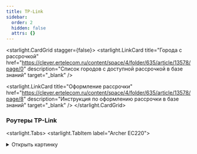 ```yaml
---
title: TP-Link
sidebar:
  order: 2
  hidden: false
  attrs: {}
---
```

<starlight.CardGrid stagger={false}>
  <starlight.LinkCard title="Города с рассрочкой" href="https://clever.ertelecom.ru/content/space/4/folder/635/article/13578/page/0" description="Список городов с доступной рассрочкой в базе знаний" target="_blank" />

  <starlight.LinkCard title="Оформление рассрочки" href="https://clever.ertelecom.ru/content/space/4/folder/635/article/13578/page/8" description="Инструкция по оформлению рассрочки в базе знаний" target="_blank" />
</starlight.CardGrid>

### Роутеры TP-Link

<starlight.Tabs>
  <starlight.TabItem label="Archer EC220">
    <details>
      <summary>
        Открыть картинку
      </summary>

      <astroassets.Image alt="TP-Link Archer EC220" width="600" height="100" loading="lazy" decoding="async" />

      <a href="/images/routers/tp-link/EC220.jpg" target="_self" download="EC220.jpg">
        Скачать картинку
      </a>
    </details>

    ```txt
    Модель: TP-Link Archer EC220
    - Скорость по кабелю: до 1000 Мбит/с
    - Скорость по Wi-Fi: до 300 Мбит/с
    - Площадь покрытия: до 70 м2
    - Одновременно устройств в сети: до 10
    - Технологии: EasyMesh, MU-MIMO, Beamforming
    - Гарантия: 3 года
    - Отверстия для настенного крепления
    - Подходит для любого провайдера

    Стоимость:
    - В собственность - 6 000 ₽
    ```

    Рассрочка от банка:

    ```txt
    - 2 090 ₽/мес. на 3 месяца (общая стоимость - 6 271 ₽)
    - 1080 ₽/мес. на 6 месяцев (общая стоимость - 6 479 ₽)
    - 576 ₽/мес. на 12 месяцев (общая стоимость - 6 910 ₽)
    - 326 ₽/мес. на 24 месяцев (общая стоимость - 7 823 ₽)
    - 245 ₽/мес. на 36 месяцев (общая стоимость - 8 807 ₽)
    ```

    <starlight.CardGrid stagger={false}>
      <starlight.LinkCard title="База знаний" href="https://clever.ertelecom.ru/content/space/4/article/1495" description="TP-Link Archer EC220 в базе знаний" target="_blank" />

      <starlight.LinkCard title="Сайт производителя" href="https://www.tp-link.com/ru/service-provider/wifi-router/ec220-g5" description="TP-Link Archer EC220 на сайте производителя" target="_blank" />
    </starlight.CardGrid>
  </starlight.TabItem>

  <starlight.TabItem label="Archer EX220">
    <details>
      <summary>
        Открыть картинку
      </summary>

      <astroassets.Image alt="TP-Link Archer EX220" width="600" height="100" loading="lazy" decoding="async" />

      <a href="/images/routers/tp-link/EX220.jpg" target="_self" download="EX220.jpg">
        Скачать картинку
      </a>
    </details>

    ```txt
    Модель: TP-Link Archer EX220
    - Скорость по кабелю: до 1000 Мбит/с
    - Скорость по Wi-Fi: до 800 Мбит/с
    - Площадь покрытия: до 80 м2
    - Одновременно устройств в сети: до 20
    - Технологии: Мульти-SSID, EasyMesh, DL/UL OFDMA, MU-MIMO, Beamforming, Airtime Fairness
    - Гарантия: 4 года
    - Отверстия для настенного крепления
    - Подходит для любого провайдера

    Стоимость:
    - В собственность - 9 500 ₽
    ```

    Рассрочка от банка:

    ```txt
    - 3 310 ₽/мес. на 3 месяца (общая стоимость - 9 929 ₽)
    - 1 710 ₽/мес. на 6 месяцев (общая стоимость - 10 259 ₽)
    - 912 ₽/мес. на 12 месяцев (общая стоимость - 10 940 ₽)
    - 516 ₽/мес. на 24 месяцев (общая стоимость - 12 387 ₽)
    - 387 ₽/мес. на 36 месяцев (общая стоимость - 13944 ₽)

    ```

    <starlight.CardGrid stagger={false}>
      <starlight.LinkCard title="База знаний" href="https://clever.ertelecom.ru/content/space/4/article/6969" description="TP-Link Archer EX220 в базе знаний" target="_blank" />

      <starlight.LinkCard title="Сайт производителя" href="https://www.tp-link.com/ru/service-provider/wifi-router/ex220" description="TP-Link Archer EX220 на сайте производителя" target="_blank" />
    </starlight.CardGrid>
  </starlight.TabItem>

  <starlight.TabItem label="Archer EX511">
    ```txt
    Модель: TP-Link Archer EX511
    - Скорость по кабелю: до 1000 Мбит/с
    - Скорость по Wi-Fi: до 1000 Мбит/с
    - Площадь покрытия: до 80 м2
    - Одновременно устройств в сети: до 50
    - Технологии: Мульти-SSID, EasyMesh, OFDMA, MU-MIMO, Beamforming, Airtime Fairness и родительский контроль
    - Гарантия: 4 года
    - Отверстия для настенного крепления
    - Подходит для любого провайдера

    Стоимость:
    - В собственность - 10 990 ₽
    ```

    Рассрочка от банка:

    ```txt
    - 3 829 ₽/мес. на 3 месяца (общая стоимость - 11 486 ₽)
    - 1 978 ₽/мес. на 6 месяцев (общая стоимость - 11 868 ₽)
    - 1 055 ₽/мес. на 12 месяцев (общая стоимость - 12 656 ₽)
    - 597 ₽/мес. на 24 месяцев (общая стоимость - 14 330 ₽)
    - 448 ₽/мес. на 36 месяцев (общая стоимость - 16 131 ₽)
    ```

    <starlight.CardGrid stagger={false}>
      <starlight.LinkCard title="База знаний" href="https://clever.ertelecom.ru/content/space/4/article/6970" description="TP-Link Archer EX511 в базе знаний" target="_blank" />

      <starlight.LinkCard title="Сайт производителя" href="https://www.tp-link.com/ru/service-provider/wifi-router/ex511" description="TP-Link Archer EX511 на сайте производителя" target="_blank" />
    </starlight.CardGrid>
  </starlight.TabItem>

  <starlight.TabItem label="Archer AX55">
    ```txt
    Модель: TP-Link Archer AX55
    - Скорость по кабелю: до 1000 Мбит/с
    - Скорость по Wi-Fi: до 800 Мбит/с
    - Площадь покрытия: до 80 м2
    - Одновременно устройств в сети: до 50
    - Технологии: OneMesh, TP-Link HomeShield - защита от кибератак
    - Гарантия: 4 года
    - Отверстия для настенного крепления
    - Подходит для любого провайдера

    Стоимость:
    - В собственность - 10 990 ₽
    ```

    Рассрочка от банка:

    ```txt
    - 3 829 ₽/мес. на 3 месяца (общая стоимость - 11 486 ₽)
    - 1 978 ₽/мес. на 6 месяцев (общая стоимость - 11 868 ₽)
    - 1 055 ₽/мес. на 12 месяцев (общая стоимость - 12 656 ₽)
    - 597 ₽/мес. на 24 месяцев (общая стоимость - 14 330 ₽)
    - 448 ₽/мес. на 36 месяцев (общая стоимость - 16 131 ₽)
    ```

    <starlight.CardGrid stagger={false}>
      <starlight.LinkCard title="База знаний" href="https://clever.ertelecom.ru/content/space/4/article/1557" description="TP-Link Archer AX55 в базе знаний" target="_blank" />

      <starlight.LinkCard title="Сайт производителя" href="https://www.tp-link.com/ru/home-networking/wifi-router/archer-ax55" description="TP-Link Archer AX55 на сайте производителя" target="_blank" />
    </starlight.CardGrid>
  </starlight.TabItem>

  <starlight.TabItem label="Archer AX73">
    <details>
      <summary>
        Открыть картинку
      </summary>

      <astroassets.Image src="/images/tp-link/AX73.jpg" alt="TP-Link Archer AX73" width="600" height="100" loading="lazy" decoding="async" />

      <a href="/images/routers/tp-link/AX73.jpg" target="_self" download="AX73.jpg">
        Скачать картинку
      </a>
    </details>

    ```txt
    Модель: TP-Link Archer AX73
    - Скорость по кабелю: до 1000 Мбит/с
    - Скорость по Wi-Fi: до 574 Мбит/с на 2,4 ГГц, до 4804 Мбит/с на 5 ГГц
    - Площадь покрытия: до 120 м2
    - Одновременно устройств в сети: до 200
    - Технологии: OneMesh, TP-Link Homeshield, OFDMA, MU-MIMO, Beam Steering, Beamforming, корпус с улучшенной вентиляцией
    - Гарантия: 4 года
    - Отверстия для настенного крепления
    - Подходит для любого провайдера

    Стоимость:
    - В собственность - 18 490 ₽
    ```

    Рассрочка от банка:

    ```txt
    - 6 442 ₽/мес. на 3 месяца (общая стоимость - 19 325 ₽)
    - 3 328 ₽/мес. на 6 месяцев (общая стоимость - 19 967 ₽)
    - 1 774 ₽/мес. на 12 месяцев (общая стоимость - 21 294 ₽)
    - 1 005 ₽/мес. на 24 месяцев (общая стоимость - 24 109 ₽)
    - 754 ₽/мес. на 36 месяцев (общая стоимость - 27 139 ₽)
    ```

    <starlight.CardGrid stagger={false}>
      <starlight.LinkCard title="База знаний" href="https://clever.ertelecom.ru/content/space/4/article/1613" description="TP-Link Archer AX73 в базе знаний" target="_blank" />

      <starlight.LinkCard title="Сайт производителя" href="https://www.tp-link.com/ru/home-networking/wifi-router/archer-ax73" description="TP-Link Archer AX73 на сайте производителя" target="_blank" />
    </starlight.CardGrid>
  </starlight.TabItem>
</starlight.Tabs>

### Mesh-системы TP-Link

<starlight.Tabs>
  <starlight.TabItem label="Deco M4">
    <details>
      <summary>
        Открыть картинку
      </summary>

      <astroassets.Image alt="TP-Link Deco M4" width="600" height="100" loading="lazy" decoding="async" />

      <a href="/images/routers/tp-link/Deco-m4.jpg" target="_self" download="Deco-M4.jpg">
        Скачать картинку
      </a>
    </details>

    ```txt
    Модель: TP-Link Deco M4
    - Скорость по кабелю: до 1000 Мбит/с
    - Скорость по Wi-Fi: до 300 Мбит/с
    - Площадь покрытия: до 260 м2
    - Одновременно устройств в сети: до 100
    - Гарантия: 3 года
    - Подходит для любого провайдера

    Стоимость:
    - В собственность два модуля - 12 490 ₽
    ```

    Рассрочка от банка:

    ```txt
    Два модуля в рассрочку:
    - 4 351 ₽/мес. на 3 месяца (общая стоимость - 13 054 ₽)
    - 2 248 ₽/мес. на 6 месяцев (общая стоимость - 13 488 ₽)
    - 1 119 ₽/мес. на 12 месяцев (общая стоимость - 14 384 ₽)
    - 679 ₽/мес. на 24 месяцев (общая стоимость - 16 286 ₽)
    - 509 ₽/мес. на 36 месяцев (общая стоимость - 18 333 ₽)
    ```

    <starlight.CardGrid stagger={false}>
      <starlight.LinkCard title="База знаний" href="https://clever.ertelecom.ru/content/space/4/article/1564" description="TP-Link Deco M4 в базе знаний" target="_blank" />

      <starlight.LinkCard title="Сайт производителя" href="https://www.tp-link.com/ru/home-networking/deco/deco-m4/" description="TP-Link Deco M4 на сайте производителя" target="_blank" />
    </starlight.CardGrid>
  </starlight.TabItem>

  <starlight.TabItem label="Deco X60">
    <details>
      <summary>
        Открыть картинку
      </summary>

      <astroassets.Image alt="TP-Link Deco-x60" width="600" height="100" loading="lazy" decoding="async" />

      <a href="/images/routers/tp-link/Deco-x60.jpg" target="_self" download="Deco-x60.jpg">
        Скачать картинку
      </a>
    </details>

    ```txt
    Модель: TP-Link Deco X60
    - Скорость по кабелю: до 1000 Мбит/с
    - Скорость по Wi-Fi: до 574 Мбит/с на 2.4 ГГц, до 2402 Мбит/с на 5 ГГц
    - Площадь покрытия: 
    * при 2-х модулях - до 460 м2
    * при 3-х модулях - до 650 м2
    - Одновременно устройств в сети: до 150
    - Гарантия: 3 года
    - Подходит для любого провайдера

    Стоимость:
    - В собственность два модуля - 28 999 ₽
    - В собственность три модуля - 45 600 ₽
    ```

    Рассрочка от банка:

    <starlight.Tabs>
      <starlight.TabItem label="Два модуля">
        ```
        Два модуля в рассрочку:
        - 10 103 ₽/мес. на 3 месяца (общая стоимость - 30 309 ₽)
        - 5 219 ₽/мес. на 6 месяцев (общая стоимость - 31 316 ₽)
        - 2 783 ₽/мес. на 12 месяцев (общая стоимость - 33 396 ₽)
        - 1 576 ₽/мес. на 24 месяцев (общая стоимость - 37 812 ₽)
        - 1 182 ₽/мес. на 36 месяцев (общая стоимость - 42 564 ₽)
        ```
      </starlight.TabItem>

      <starlight.TabItem label="Три модуля">
        ```
        Три модуля в рассрочку:
        - 15 887 ₽/мес. на 3 месяца (общая стоимость - 47 660 ₽)
        - 8 207 ₽/мес. на 6 месяцев (общая стоимость - 49 244 ₽)
        - 4 376 ₽/мес. на 12 месяцев (общая стоимость - 52 514 ₽)
        - 2 477 ₽/мес. на 24 месяцев (общая стоимость - 59 458 ₽)
        - 1 859 ₽/мес. на 36 месяцев (общая стоимость - 66 931 ₽)
        ```
      </starlight.TabItem>
    </starlight.Tabs>

    <starlight.CardGrid stagger={false}>
      <starlight.LinkCard title="База знаний" href="https://clever.ertelecom.ru/content/space/4/article/1566" description="TP-Link Deco X60 в базе знаний" target="_blank" />

      <starlight.LinkCard title="Сайт производителя" href="https://www.tp-link.com/ru/home-networking/deco/deco-x60/" description="TP-Link Deco X60 на сайте производителя" target="_blank" />
    </starlight.CardGrid>
  </starlight.TabItem>
</starlight.Tabs>
